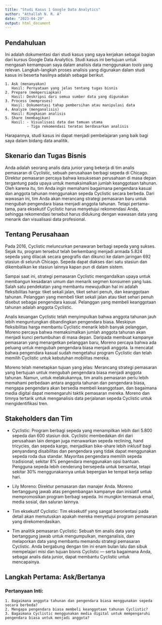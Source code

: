 ```yaml
---
title: "Studi Kasus 1 Google Data Analytics"
author: "Athallah N. R. A"
date: "2023-04-29"
output: html_document
---
```


## Pendahuluan
Ini adalah dokumentasi dari studi kasus yang saya kerjakan sebagai bagian dari kursus Google Data Analytics. Studi kasus ini bertujuan untuk mengasah kemampuan saya dalam analisis data menggunakan *tools* yang relevan. Langkah-langkah proses analisis yang digunakan dalam studi kasus ini beserta hasilnya adalah sebagai berikut.

    1. Ask (menanyakan)
       Hasil: Pernyataan yang jelas tentang tugas bisnis
    2. Prepare (mempersiapkan)
       Hasil: Deskripsi dari semua sumber data yang digunakan
    3. Process (memproses)
       Hasil: Dokumentasi tahap pembersihan atau manipulasi data
    4. Analyze (menganalisis)
       Hasil: Ringkasan analisis
    5. Share (membagikan)
       Hasil: - Visualisasi data dan temuan utama
              - Tiga rekomendasi teratas berdasarkan analisis
Harapannya, studi kasus ini dapat menjadi pembelajaran yang baik bagi saya dalam bidang data analitik.

## Skenario dan Tugas Bisnis
Anda adalah seorang analis data junior yang bekerja di tim analis pemasaran di Cyclistic, sebuah perusahaan berbagi sepeda di Chicago. Direktur pemasaran percaya bahwa kesuksesan perusahaan di masa depan tergantung pada upaya untuk memaksimalkan jumlah keanggotaan tahunan. Oleh karena itu, tim Anda ingin memahami bagaimana pengendara kasual dan anggota tahunan menggunakan sepeda Cyclistic secara berbeda. Dari wawasan ini, tim Anda akan merancang strategi pemasaran baru untuk mengubah pengendara biasa menjadi anggota tahunan. Tetapi pertama-tama, para eksekutif Cyclistic harus menyetujui rekomendasi Anda, sehingga rekomendasi tersebut harus didukung dengan wawasan data yang menarik dan visualisasi data profesional.

## Tentang Perusahaan
Pada 2016, Cyclistic meluncurkan penawaran berbagi sepeda yang sukses. Sejak itu, program tersebut telah berkembang menjadi armada 5.824 sepeda yang dilacak secara geografis dan dikunci ke dalam jaringan 692 stasiun di seluruh Chicago. Sepeda dapat diakses dari satu stasiun dan dikembalikan ke stasiun lainnya kapan pun di dalam sistem.

Sampai saat ini, strategi pemasaran Cyclistic mengandalkan upaya untuk membangun kesadaran umum dan menarik segmen konsumen yang luas. Salah satu pendekatan yang membantu mewujudkan hal ini adalah fleksibilitas harga: tiket sekali jalan, tiket sehari penuh, dan keanggotaan tahunan. Pelanggan yang membeli tiket sekali jalan atau tiket sehari penuh disebut sebagai pengendara kasual. Pelanggan yang membeli keanggotaan tahunan adalah anggota Cyclistic.

Analis keuangan Cyclistic telah menyimpulkan bahwa anggota tahunan jauh lebih menguntungkan dibandingkan pengendara biasa. Meskipun fleksibilitas harga membantu Cyclistic menarik lebih banyak pelanggan, Moreno percaya bahwa memaksimalkan jumlah anggota tahunan akan menjadi kunci pertumbuhan di masa depan. Daripada membuat kampanye pemasaran yang menargetkan pelanggan baru, Moreno percaya bahwa ada peluang untuk mengubah pengendara biasa menjadi anggota. Ia mencatat bahwa pengendara kasual sudah mengetahui program Cyclistic dan telah memilih Cyclistic untuk kebutuhan mobilitas mereka.

Moreno telah menetapkan tujuan yang jelas: Merancang strategi pemasaran yang bertujuan untuk mengubah pengendara biasa menjadi anggota tahunan. Namun, untuk melakukannya, tim analis pemasaran perlu lebih memahami perbedaan antara anggota tahunan dan pengendara biasa, mengapa pengendara akan bersedia membeli keanggotaan, dan bagaimana media digital dapat memengaruhi taktik pemasaran mereka. Moreno dan timnya tertarik untuk menganalisis data perjalanan sepeda Cyclistic untuk mengidentifikasi tren.

## Stakeholders dan Tim
* Cyclistic: Program berbagi sepeda yang menampilkan lebih dari 5.800 sepeda dan 600 stasiun dok. Cyclistic membedakan diri dari perusahaan lain dengan juga menawarkan sepeda reclining, hand tricycles, dan sepeda kargo, menjadikan bike-share lebih inklusif bagi penyandang disabilitas dan pengendara yang tidak dapat menggunakan sepeda roda dua standar. Mayoritas pengendara memilih sepeda tradisional; sekitar 8% pengendara menggunakan opsi bantuan. Pengguna sepeda lebih cenderung bersepeda untuk bersantai, tetapi sekitar 30% menggunakannya untuk bepergian ke tempat kerja setiap hari.
    
* Lily Moreno: Direktur pemasaran dan manajer Anda. Moreno bertanggung jawab atas pengembangan kampanye dan inisiatif untuk mempromosikan program berbagi sepeda. Ini mungkin termasuk email, media sosial, dan saluran lainnya.
    
* Tim eksekutif Cyclistic: Tim eksekutif yang sangat berorientasi pada detail akan memutuskan apakah mereka menyetujui program pemasaran yang direkomendasikan.
    
* Tim analitik pemasaran Cyclistic: Sebuah tim analis data yang bertanggung jawab untuk mengumpulkan, menganalisis, dan melaporkan data yang membantu memandu strategi pemasaran Cyclistic. Anda bergabung dengan tim ini enam bulan lalu dan sibuk mempelajari misi dan tujuan bisnis Cyclistic — serta bagaimana Anda, sebagai analis data junior, dapat membantu Cyclistic untuk mencapainya.

## Langkah Pertama: Ask/Bertanya
### Pertanyaan Inti:
    1. Bagaimana anggota tahunan dan pengendara biasa menggunakan sepeda secara berbeda?
    2. Mengapa pengendara biasa membeli keanggotaan tahunan Cyclistic?
    3. Bagaimana Cyclistic menggunakan media digital untuk mempengaruhi pengendara biasa untuk menjadi anggota?